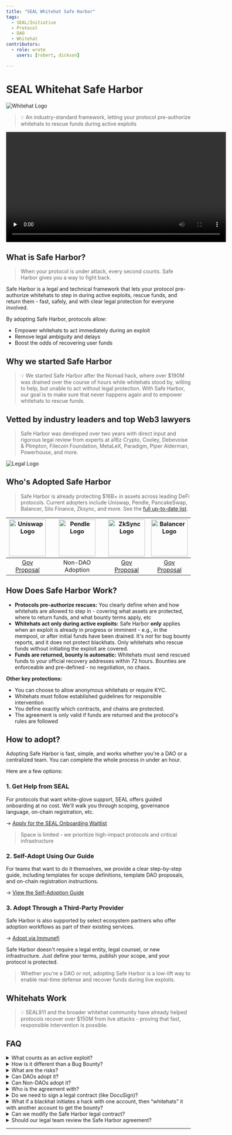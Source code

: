 ```yaml
---
title: "SEAL Whitehat Safe Harbor"
tags:
  - SEAL/Initiative
  - Protocol
  - DAO
  - Whitehat
contributors:
  - role: wrote
    users: [robert, dickson]

---
```



<TagProvider>
<TagFilter />

# SEAL Whitehat Safe Harbor

<TagList tags={frontmatter.tags} />
<AttributionList contributors={frontmatter.contributors} />

<img src="/safe-harbor/whitehat-full-logo-blue.svg" alt="Whitehat Logo" />

> 💡 An industry-standard framework, letting your protocol pre-authorize whitehats to rescue funds during active exploits 

<div align="center">
  <video controls width="600" preload="none">
    <source src="/safe-harbor/Protocol_Explainer_Video.mp4" type="video/mp4" />
    Your browser does not support the video tag.
  </video>
</div>

## What is Safe Harbor?

> When your protocol is under attack, every second counts. Safe Harbor gives you a way to fight back.

Safe Harbor is a legal and technical framework that lets your protocol pre-authorize whitehats to step in during active exploits, rescue funds, and return them - fast, safely, and with clear legal protection for everyone involved.

By adopting Safe Harbor, protocols allow:

- Empower whitehats to act immediately during an exploit
- Remove legal ambiguity and delays
- Boost the odds of recovering user funds

## Why we started Safe Harbor

> 💡 We started Safe Harbor after the Nomad hack, where over $190M was drained over the course of hours while whitehats stood by, willing to help, but unable to act without legal protection. With Safe Harbor, our goal is to make sure that never happens again and to empower whitehats to rescue funds.

## Vetted by industry leaders and top Web3 lawyers

> Safe Harbor was developed over two years with direct input and rigorous legal review from experts at a16z Crypto, Cooley, Debevoise & Plimpton, Filecoin Foundation, MetaLeX, Paradigm, Piper Alderman, Powerhouse, and more.

<img src="/safe-harbor/legal.png" alt="Legal Logo" />

## Who's Adopted Safe Harbor

> Safe Harbor is already protecting $16B+ in assets across leading DeFi protocols. Current adopters include Uniswap, Pendle, PancakeSwap, Balancer, Silo Finance, Zksync, and more. See the [full up-to-date list](https://safeharbor.securityalliance.org/).

| <img src="/safe-harbor/Uniswap_logo.png" alt="Uniswap Logo" width="100" /> | <img src="/safe-harbor/Pendle_logo.png" alt="Pendle Logo" width="100" /> | <img src="/safe-harbor/Zksync_logo.png" alt="ZkSync Logo" width="100" /> | <img src="/safe-harbor/Balancer_logo.png" alt="Balancer Logo" width="100" /> |
|:-----------------------------------:|:----------------------------------:|:----------------------------------:|:-------------------------------------:|
| [Gov Proposal](https://www.tally.xyz/gov/uniswap/proposal/79) | Non-DAO Adoption | [Gov Proposal](https://www.tally.xyz/gov/zksync/proposal/35395412545014978447594654620386134175315194219985614464693911512436668500487?govId=eip155:324:0x496869a7575A1f907D1C5B1eca28e4e9E382afAb) | [Gov Proposal](https://snapshot.box/#/s:balancer.eth/proposal/0x8c3fd2550184ec28653c46e959782f1a3127ca8aa6a5652494a9c29ad77d9b55) |

## How Does Safe Harbor Work?

- **Protocols pre-authorize rescues:** You clearly define when and how whitehats are allowed to step in - covering what assets are protected, where to return funds, and what bounty terms apply, etc
- **Whitehats act only during active exploits:** Safe Harbor **only** applies when an exploit is already in progress or imminent - e.g., in the mempool, or after initial funds have been drained. It's *not* for bug bounty reports, and it does not protect blackhats. Only whitehats who rescue funds without initiating the exploit are covered.
- **Funds are returned, bounty is automatic:** Whitehats must send rescued funds to your official recovery addresses within 72 hours. Bounties are enforceable and pre-defined - no negotiation, no chaos.

**Other key protections:**

- You can choose to allow anonymous whitehats or require KYC.
- Whitehats must follow established guidelines for responsible intervention
- You define exactly which contracts, and chains are protected.
- The agreement is only valid if funds are returned and the protocol's rules are followed

## How to adopt?

Adopting Safe Harbor is fast, simple, and works whether you're a DAO or a centralized team. You can complete the whole process in under an hour.

Here are a few options:

### 1. Get Help from SEAL

For protocols that want white-glove support, SEAL offers guided onboarding at no cost. We'll walk you through scoping, governance language, on-chain registration, etc.

→ [Apply for the SEAL Onboarding Waitlist](https://form.typeform.com/to/QF3YjWno)

> Space is limited - we prioritize high-impact protocols and critical infrastructure

### 2. Self-Adopt Using Our Guide

For teams that want to do it themselves, we provide a clear step-by-step guide, including templates for scope definitions, template DAO proposals, and on-chain registration instructions.

→ [View the Self-Adoption Guide](/safe-harbor/self-adoption-guide)

### 3. Adopt Through a Third-Party Provider

Safe Harbor is also supported by select ecosystem partners who offer adoption workflows as part of their existing services. 

→ [Adopt via Immunefi](https://docs.google.com/forms/d/e/1FAIpQLSehHw_KyNfSr9YbnO1AB3OZ4cvVS2oInIxdveCPguR9GSxZFQ/viewform)

Safe Harbor doesn't require a legal entity, legal counsel, or new infrastructure. Just define your terms, publish your scope, and your protocol is protected.

> Whether you're a DAO or not, adopting Safe Harbor is a low-lift way to enable real-time defense and recover funds during live exploits.

## Whitehats Work

> 💡 SEAL911 and the broader whitehat community have already helped protocols recover over $150M from live attacks - proving that fast, responsible intervention is possible.

## FAQ

<details>
<summary>What counts as an active exploit?</summary>

An *active exploit* is one that’s already in progress or imminent - for example, a malicious transaction sitting in the mempool or a vulnerability that's already being exploited. Safe Harbor only applies when immediate action is required to prevent or stop fund loss. It does **not** apply to situations where there is no imminent threat and where responsible disclosure can prevent fund loss.

</details>

<details>
<summary>How is it different than a Bug Bounty?</summary>

Bug bounties reward whitehats for responsibly disclosing vulnerabilities *before* they’re exploited. Safe Harbor kicks in *after* an exploit is underway - when there’s no time for disclosure, and whitehats need legal cover to intervene and recover funds in real time.

</details>
    
<details>
<summary>What are the risks?</summary>

There is little to no risk. The status quo is the protocol is hacked and the hacker gets 100% of funds. But with Safe Harbor, we unlock the upside of whitehats stepping in and rescuing funds. So the worst case scenario is the status quo, while the best case scenario is all funds are rescued by the protocol.

Whitehats only receive protection if they follow every requirement. If no exploit happens, nothing changes. If they do not follow Safe Harbor, they’re a blackhat

</details>
    
<details>
<summary>Can DAOs adopt it?</summary>

Yes. Safe Harbor was built with DAOs in mind. No legal entity is required - just a governance vote and public on-chain registration. Many protocols who have adopted are DAOs (ex: Uniswap, Balancer, Zksync) 

</details>
    
<details>
<summary>Can Non-DAOs adopt it?</summary>

Yes. Centralized teams and foundations can also adopt Safe Harbor by publishing their scope and adoption terms. No DAO is required. Many protocols who have adopted are centralized teams (Pendle, Polymarket)

</details>

<details>
<summary>Who is the agreement with?</summary>

The Safe Harbor agreement is structured as a **public unilateral offer -** a legally binding offer made by your protocol to *any whitehat* who acts under the published terms. There’s no need to know or pre-approve the individual. If a whitehat follows your rules (e.g. intervenes during an active exploit, returns funds to the recovery address, meets any KYC requirements), the agreement becomes binding. No signatures or formal negotiation required.

</details>

<details>
<summary>Do we need to sign a legal contract (like DocuSign)?</summary>

Nope. Safe Harbor uses on-chain registration and public adoption details - no signatures or lawyers required. If you’re a DAO, a governance vote is enough.

</details>

<details>
<summary>What if a blackhat initiates a hack with one account, then “whitehats” it with another account to get the bounty?</summary>

They’re not covered. Safe Harbor protections **only** apply to whitehats who are fully independent from the original exploit. If someone initiates a hack and then tries to “rescue” the funds with another address, they’re still considered a blackhat - **no bounty, no legal protection, and fully liable**.
    
To reduce this risk even further, we recommend protocols set their Safe Harbor bounty cap **at or below** their existing bug bounty. This way, there’s no financial incentive to attempt an exploit - it's easier, safer, and more profitable to report the bug through your standard disclosure process than to fake a whitehat rescue under legal risk.

</details>

<details>
<summary>Can we modify the Safe Harbor legal contract?</summary>

We strongly discourage protocols from modifying the legal language of the Safe Harbor agreement. The framework is designed as a **standard** across the industry, so whitehats can understand the rules quickly and act confidently during emergencies.
    
That said, the agreement is built with flexibility where it matters: you define your scope - such as which contracts are covered, Asset Recovery Addresses, bounty terms, and KYC requirements. These parameters are designed to give you control without breaking the shared standard that makes Safe Harbor effective.

</details>

<details>
<summary>Should our legal team review the Safe Harbor agreement?</summary>

It’s optional. The agreement has already been vetted by leading law firms (Cooley, Debevoise & Plimpton, Piper Alderman) and adopted by top-tier protocols like Uniswap, Balancer, and Pendle.
    
That said, if your legal team wants to review it for extra peace of mind, they absolutely can. Just keep in mind: the agreement is a community standard designed for consistency, so major edits aren’t recommended (and usually unnecessary).

</details>

---

</TagProvider>
<ContributeFooter />